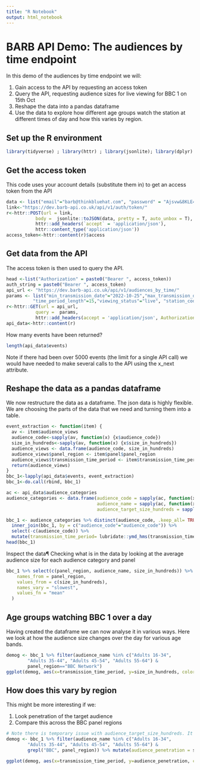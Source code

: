 ```yaml
---
title: "R Notebook"
output: html_notebook
---
```


# BARB API Demo: The audiences by time endpoint

In this demo of the audiences by time endpoint we will:

1. Gain access to the API by requesting an access token
2. Query the API, requesting audience sizes for live viewing for BBC 1 on 15th Oct
3. Reshape the data into a pandas dataframe
4. Use the data to explore how different age groups watch the station at different times of day and how this varies by region.

## Set up the R environment

```r
library(tidyverse) ; library(httr) ; library(jsonlite); library(dplyr)
```

## Get the access token

This code uses your account details (substitute them in) to get an access token from the API

```r
data <- list("email"="barb@thinkbluehat.com", "password" = "Ajsvw&8KLE4k3vHg")
link<-"https://dev.barb-api.co.uk/api/v1/auth/token/"
r<-httr::POST(url = link,
           body =  jsonlite::toJSON(data, pretty = T, auto_unbox = T),
           httr::add_headers(`accept` = 'application/json'), 
           httr::content_type('application/json'))
access_token<-httr::content(r)$access
```

## Get data from the API

The access token is then used to query the API.

```r
head <-list("Authorization" = paste0("Bearer ", access_token))
auth_string = paste0("Bearer ", access_token)
api_url <- "https://dev.barb-api.co.uk/api/v1/audiences_by_time/"
params <- list("min_transmission_date"="2022-10-25","max_transmission_date"="2022-10-25",
          "time_period_length"=15,"viewing_status"="live", "station_code"=10)
r<-httr::GET(url = api_url,
           query =  params,
           httr::add_headers(accept = 'application/json', Authorization = auth_string))
api_data<-httr::content(r)
```

How many events have been returned?

```r
length(api_data$events)
```

Note if there had been over 5000 events (the limit for a single API call) we would have needed to make several calls to the API using the x_next attribute.

## Reshape the data as a pandas dataframe

We now restructure the data as a dataframe. The json data is highly flexible. We are choosing the parts of the data that we need and turning them into a table.


```r
event_extraction <- function(item) {
  av <- item$audience_views
  audience_code<-sapply(av, function(x) {x$audience_code})
  size_in_hundreds<-sapply(av, function(x) {x$size_in_hundreds})
  audience_views <- data.frame(audience_code, size_in_hundreds)
  audience_views$panel_region <- item$panel$panel_region
  audience_views$transmission_time_period <- item$transmission_time_period$transmission_time_period_start$standard_activity_start_date_time
  return(audience_views)
}
bbc_1<-lapply(api_data$events, event_extraction)
bbc_1<-do.call(rbind, bbc_1)

ac <- api_data$audience_categories
audience_categories <- data.frame(audience_code = sapply(ac, function(x) {x$audience_code}), 
                                  audience_name = sapply(ac, function(x) {x$audience_name}),
                                  audience_target_size_hundreds = sapply(ac, function(x) {x$audience_target_size_hundreds}))

bbc_1 <- audience_categories %>% distinct(audience_code, .keep_all= TRUE) %>% 
  inner_join(bbc_1, by = c("audience_code"="audience_code")) %>%
  select(-c(audience_code)) %>%
  mutate(transmission_time_period= lubridate::ymd_hms(transmission_time_period))
head(bbc_1)
```

Inspect the data¶
Checking what is in the data by looking at the average audience size for each audience category and panel

```r
bbc_1 %>% select(c(panel_region, audience_name, size_in_hundreds)) %>% pivot_wider(
    names_from = panel_region,
    values_from = c(size_in_hundreds),
    names_vary = "slowest",
    values_fn = "mean"
  )
```
## Age groups watching BBC 1 over a day

Having created the dataframe we can now analyse it in various ways. Here we look at how the audience size changes over the day for various age bands.

```r
demog <- bbc_1 %>% filter(audience_name %in% c("Adults 16-34", 
        "Adults 35-44", "Adults 45-54", "Adults 55-64") & 
        panel_region=="BBC Network")
ggplot(demog, aes(x=transmission_time_period, y=size_in_hundreds, color=audience_name)) + geom_line()
```

## How does this vary by region

This might be more interesting if we:

1. Look penetration of the target audience
2. Compare this across the BBC panel regions

```r
# Note there is temporary issue with audience_target_size_hundreds. It is out by a factor of 10. Hence 10*audience_target_size_hundreds
demog <- bbc_1 %>% filter(audience_name %in% c("Adults 16-34", 
        "Adults 35-44", "Adults 45-54", "Adults 55-64") & 
        grepl("BBC", panel_region)) %>% mutate(audience_penetration = size_in_hundreds/(10*audience_target_size_hundreds))

ggplot(demog, aes(x=transmission_time_period, y=audience_penetration, color=audience_name)) + geom_line() + facet_wrap(vars(panel_region))

```


